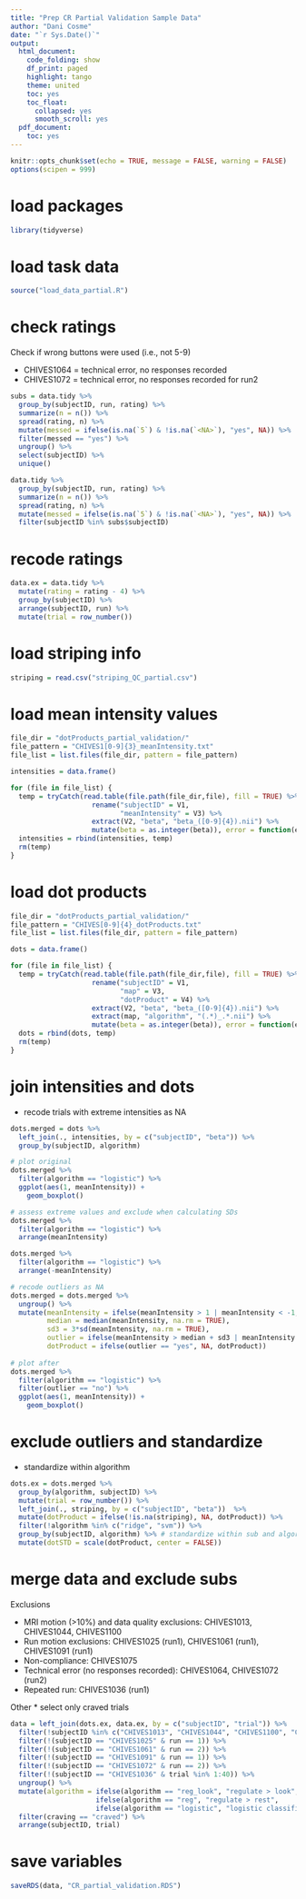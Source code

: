 ```yaml
---
title: "Prep CR Partial Validation Sample Data"
author: "Dani Cosme"
date: "`r Sys.Date()`"
output:
  html_document:
    code_folding: show
    df_print: paged
    highlight: tango
    theme: united
    toc: yes
    toc_float:
      collapsed: yes
      smooth_scroll: yes
  pdf_document:
    toc: yes
---
```


```r
knitr::opts_chunk$set(echo = TRUE, message = FALSE, warning = FALSE)
options(scipen = 999)
```

# load packages
```r
library(tidyverse)
```

# load task data
```r
source("load_data_partial.R")
```

# check ratings
Check if wrong buttons were used (i.e., not 5-9)

* CHIVES1064 = technical error, no responses recorded
* CHIVES1072 = technical error, no responses recorded for run2

```r
subs = data.tidy %>%
  group_by(subjectID, run, rating) %>%
  summarize(n = n()) %>%
  spread(rating, n) %>%
  mutate(messed = ifelse(is.na(`5`) & !is.na(`<NA>`), "yes", NA)) %>%
  filter(messed == "yes") %>% 
  ungroup() %>% 
  select(subjectID) %>% 
  unique()

data.tidy %>%
  group_by(subjectID, run, rating) %>%
  summarize(n = n()) %>%
  spread(rating, n) %>%
  mutate(messed = ifelse(is.na(`5`) & !is.na(`<NA>`), "yes", NA)) %>%
  filter(subjectID %in% subs$subjectID)
```

# recode ratings

```r
data.ex = data.tidy %>%
  mutate(rating = rating - 4) %>%
  group_by(subjectID) %>%
  arrange(subjectID, run) %>%
  mutate(trial = row_number())
```

# load striping info
```r
striping = read.csv("striping_QC_partial.csv")
```

# load mean intensity values
```r
file_dir = "dotProducts_partial_validation/"
file_pattern = "CHIVES1[0-9]{3}_meanIntensity.txt"
file_list = list.files(file_dir, pattern = file_pattern)

intensities = data.frame()

for (file in file_list) {
  temp = tryCatch(read.table(file.path(file_dir,file), fill = TRUE) %>%
                    rename("subjectID" = V1,
                           "meanIntensity" = V3) %>%
                    extract(V2, "beta", "beta_([0-9]{4}).nii") %>%
                    mutate(beta = as.integer(beta)), error = function(e) message(file))
  intensities = rbind(intensities, temp)
  rm(temp)
}
```

# load dot products
```r
file_dir = "dotProducts_partial_validation/"
file_pattern = "CHIVES[0-9]{4}_dotProducts.txt"
file_list = list.files(file_dir, pattern = file_pattern)

dots = data.frame()

for (file in file_list) {
  temp = tryCatch(read.table(file.path(file_dir,file), fill = TRUE) %>%
                    rename("subjectID" = V1,
                           "map" = V3,
                           "dotProduct" = V4) %>%
                    extract(V2, "beta", "beta_([0-9]{4}).nii") %>%
                    extract(map, "algorithm", "(.*)_.*.nii") %>%
                    mutate(beta = as.integer(beta)), error = function(e) message(file))
  dots = rbind(dots, temp)
  rm(temp)
}
```

# join intensities and dots
* recode trials with extreme intensities as NA
```r
dots.merged = dots %>%
  left_join(., intensities, by = c("subjectID", "beta")) %>%
  group_by(subjectID, algorithm)

# plot original
dots.merged %>%
  filter(algorithm == "logistic") %>%
  ggplot(aes(1, meanIntensity)) +
    geom_boxplot()

# assess extreme values and exclude when calculating SDs
dots.merged %>%
  filter(algorithm == "logistic") %>%
  arrange(meanIntensity)

dots.merged %>%
  filter(algorithm == "logistic") %>%
  arrange(-meanIntensity)

# recode outliers as NA
dots.merged = dots.merged %>%
  ungroup() %>%
  mutate(meanIntensity = ifelse(meanIntensity > 1 | meanIntensity < -1, NA, meanIntensity),
         median = median(meanIntensity, na.rm = TRUE),
         sd3 = 3*sd(meanIntensity, na.rm = TRUE),
         outlier = ifelse(meanIntensity > median + sd3 | meanIntensity < median - sd3, "yes", "no"),
         dotProduct = ifelse(outlier == "yes", NA, dotProduct))
  
# plot after
dots.merged %>%
  filter(algorithm == "logistic") %>%
  filter(outlier == "no") %>%
  ggplot(aes(1, meanIntensity)) +
    geom_boxplot()
```

# exclude outliers and standardize
* standardize within algorithm
```r
dots.ex = dots.merged %>%
  group_by(algorithm, subjectID) %>%
  mutate(trial = row_number()) %>%
  left_join(., striping, by = c("subjectID", "beta"))  %>%
  mutate(dotProduct = ifelse(!is.na(striping), NA, dotProduct)) %>%
  filter(!algorithm %in% c("ridge", "svm")) %>%
  group_by(subjectID, algorithm) %>% # standardize within sub and algorithm
  mutate(dotSTD = scale(dotProduct, center = FALSE)) 
```

# merge data and exclude subs
Exclusions

* MRI motion (>10%) and data quality exclusions: CHIVES1013, CHIVES1044, CHIVES1100
* Run motion exclusions: CHIVES1025 (run1), CHIVES1061 (run1), CHIVES1091 (run1)
* Non-compliance: CHIVES1075
* Technical error (no responses recorded): CHIVES1064, CHIVES1072 (run2)
* Repeated run: CHIVES1036 (run1)

Other
* select only craved trials
```r
data = left_join(dots.ex, data.ex, by = c("subjectID", "trial")) %>%
  filter(!subjectID %in% c("CHIVES1013", "CHIVES1044", "CHIVES1100", "CHIVES1075", "CHIVES1064")) %>%
  filter(!(subjectID == "CHIVES1025" & run == 1)) %>%
  filter(!(subjectID == "CHIVES1061" & run == 2)) %>%
  filter(!(subjectID == "CHIVES1091" & run == 1)) %>%
  filter(!(subjectID == "CHIVES1072" & run == 2)) %>%
  filter(!(subjectID == "CHIVES1036" & trial %in% 1:40)) %>%
  ungroup() %>%
  mutate(algorithm = ifelse(algorithm == "reg_look", "regulate > look", 
                     ifelse(algorithm == "reg", "regulate > rest", 
                     ifelse(algorithm == "logistic", "logistic classifier", algorithm)))) %>%
  filter(craving == "craved") %>%
  arrange(subjectID, trial)
```

# save variables
```r
saveRDS(data, "CR_partial_validation.RDS")
```
